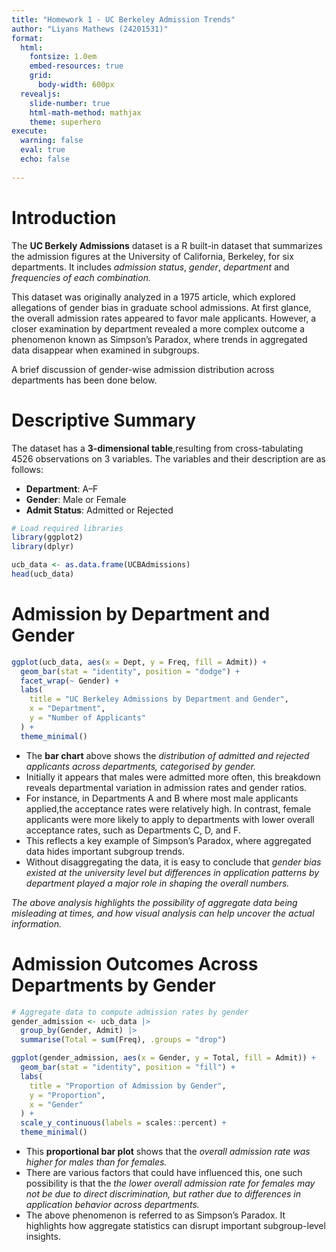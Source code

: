 ```yaml
---
title: "Homework 1 - UC Berkeley Admission Trends"
author: "Liyans Mathews (24201531)"
format:
  html:
    fontsize: 1.0em
    embed-resources: true
    grid:
      body-width: 600px
  revealjs: 
    slide-number: true
    html-math-method: mathjax
    theme: superhero
execute: 
  warning: false
  eval: true
  echo: false
  
---
```


# Introduction

The **UC Berkely Admissions** dataset is a R built-in dataset that summarizes the admission figures at the University of California, Berkeley, for six departments. It includes *admission status*, *gender*, *department* and  *frequencies of each combination.*

This dataset was originally analyzed in a 1975 article, which explored allegations of gender bias in graduate school admissions. At first glance, the overall admission rates appeared to favor male applicants. However, a closer examination by department revealed a more complex outcome a phenomenon known as Simpson’s Paradox, where trends in aggregated data disappear when examined in subgroups.

A brief discussion of gender-wise admission distribution across departments has been done below.

# Descriptive Summary

The dataset has a **3-dimensional table**,resulting from cross-tabulating 4526 observations on 3 variables. The variables and their description are as follows:

- **Department**: A–F
- **Gender**: Male or Female
- **Admit Status**: Admitted or Rejected


```r
# Load required libraries
library(ggplot2)
library(dplyr)

ucb_data <- as.data.frame(UCBAdmissions)
head(ucb_data)
```

# Admission by Department and Gender

```r
ggplot(ucb_data, aes(x = Dept, y = Freq, fill = Admit)) +
  geom_bar(stat = "identity", position = "dodge") +
  facet_wrap(~ Gender) +
  labs(
    title = "UC Berkeley Admissions by Department and Gender",
    x = "Department",
    y = "Number of Applicants"
  ) +
  theme_minimal()
```

- The **bar chart** above shows the *distribution of admitted and rejected applicants across departments, categorised by gender.* 
- Initially it appears that males were admitted more often, this breakdown reveals departmental variation in admission rates and gender ratios.
- For instance, in Departments A and B where most male applicants applied,the acceptance rates were relatively high. In contrast, female applicants were more likely to apply to departments with lower overall acceptance rates, such as Departments C, D, and F.
- This reflects a key example of Simpson's Paradox, where aggregated data hides important subgroup trends. 
- Without disaggregating the data, it is easy to conclude that *gender bias existed at the university level but differences in application patterns by department played a major role in shaping the overall numbers.*



*The above analysis highlights the possibility of aggregate data being misleading at times, and how visual analysis can help uncover the actual information.*

# Admission Outcomes Across Departments by Gender


```r
# Aggregate data to compute admission rates by gender
gender_admission <- ucb_data |>
  group_by(Gender, Admit) |>
  summarise(Total = sum(Freq), .groups = "drop")

ggplot(gender_admission, aes(x = Gender, y = Total, fill = Admit)) +
  geom_bar(stat = "identity", position = "fill") +
  labs(
    title = "Proportion of Admission by Gender",
    y = "Proportion",
    x = "Gender"
  ) +
  scale_y_continuous(labels = scales::percent) +
  theme_minimal()
```

- This **proportional bar plot** shows that the *overall admission rate was higher for males than for females.* 
- There are various factors that could have influenced this, one such possibility is that the *the lower overall admission rate for females may not be due to direct discrimination, but rather due to differences in application behavior across departments.* 
- The above phenomenon is referred to as Simpson's Paradox. It highlights how aggregate statistics can disrupt important subgroup-level insights.

